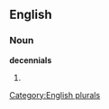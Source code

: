 
==English==

===Noun===
'''decennials'''

# {{plural of|[[decennial]]}}

[[Category:English plurals]]